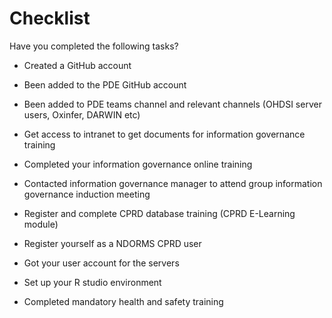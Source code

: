 # Checklist

Have you completed the following tasks?

-   Created a GitHub account

-   Been added to the PDE GitHub account

-   Been added to PDE teams channel and relevant channels (OHDSI server users, Oxinfer, DARWIN etc)

-   Get access to intranet to get documents for information governance training

-   Completed your information governance online training

-   Contacted information governance manager to attend group information governance induction meeting

-   Register and complete CPRD database training (CPRD E-Learning module)

-   Register yourself as a NDORMS CPRD user

-   Got your user account for the servers

-   Set up your R studio environment

-   Completed mandatory health and safety training
